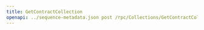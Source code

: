 ---
title: GetContractCollection
openapi: ../sequence-metadata.json post /rpc/Collections/GetContractCollection
---

